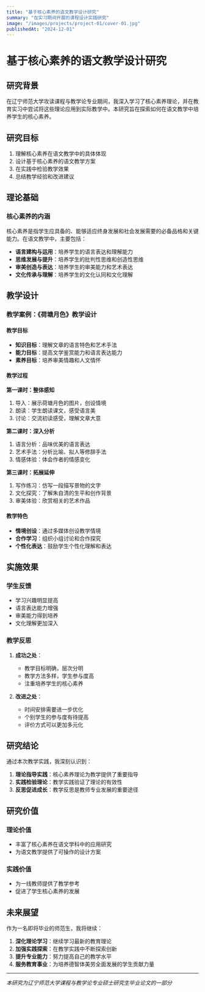 ```yaml
---
title: "基于核心素养的语文教学设计研究"
summary: "在实习期间开展的课程设计实践研究"
image: "/images/projects/project-01/cover-01.jpg"
publishedAt: "2024-12-01"
---
```


# 基于核心素养的语文教学设计研究

## 研究背景

在辽宁师范大学攻读课程与教学论专业期间，我深入学习了核心素养理论，并在教育实习中尝试将这些理论应用到实际教学中。本研究旨在探索如何在语文教学中培养学生的核心素养。

## 研究目标

1. 理解核心素养在语文教学中的具体体现
2. 设计基于核心素养的语文教学方案
3. 在实践中检验教学效果
4. 总结教学经验和改进建议

## 理论基础

### 核心素养的内涵

核心素养是指学生应具备的、能够适应终身发展和社会发展需要的必备品格和关键能力。在语文教学中，主要包括：

-   **语言建构与运用**：培养学生的语言表达和理解能力
-   **思维发展与提升**：培养学生的批判性思维和创造性思维
-   **审美创造与表达**：培养学生的审美能力和艺术表达
-   **文化传承与理解**：培养学生的文化认同和文化理解

## 教学设计

### 教学案例：《荷塘月色》教学设计

#### 教学目标

-   **知识目标**：理解文章的语言特色和艺术手法
-   **能力目标**：提高文学鉴赏能力和语言表达能力
-   **素养目标**：培养审美情趣和人文情怀

#### 教学过程

**第一课时：整体感知**

1. 导入：展示荷塘月色的图片，创设情境
2. 朗读：学生朗读课文，感受语言美
3. 讨论：交流初读感受，理解文章大意

**第二课时：深入分析**

1. 语言分析：品味优美的语言表达
2. 艺术手法：分析比喻、拟人等修辞手法
3. 情感体验：体会作者的情感变化

**第三课时：拓展延伸**

1. 写作练习：仿写一段描写景物的文字
2. 文化探究：了解朱自清的生平和创作背景
3. 审美体验：欣赏相关的艺术作品

#### 教学特色

-   **情境创设**：通过多媒体创设教学情境
-   **合作学习**：组织小组讨论和合作探究
-   **个性化表达**：鼓励学生个性化理解和表达

## 实施效果

### 学生反馈

-   学习兴趣明显提高
-   语言表达能力增强
-   审美能力得到培养
-   文化理解更加深入

### 教学反思

1. **成功之处**：

    - 教学目标明确，层次分明
    - 教学方法多样，学生参与度高
    - 注重培养学生的核心素养

2. **改进之处**：
    - 时间安排需要进一步优化
    - 个别学生的参与度有待提高
    - 评价方式可以更加多元化

## 研究结论

通过本次教学实践，我深刻认识到：

1. **理论指导实践**：核心素养理论为教学提供了重要指导
2. **实践检验理论**：教学实践验证了理论的有效性
3. **反思促进成长**：教学反思是教师专业发展的重要途径

## 研究价值

### 理论价值

-   丰富了核心素养在语文学科中的应用研究
-   为语文教学提供了可操作的设计方案

### 实践价值

-   为一线教师提供了教学参考
-   促进了学生核心素养的发展

## 未来展望

作为一名即将毕业的师范生，我将继续：

1. **深化理论学习**：继续学习最新的教育理论
2. **加强实践探索**：在教学实践中不断探索创新
3. **提升专业能力**：努力提高自己的教学水平
4. **服务教育事业**：为培养德智体美劳全面发展的学生贡献力量

---

_本研究为辽宁师范大学课程与教学论专业硕士研究生毕业论文的一部分_
